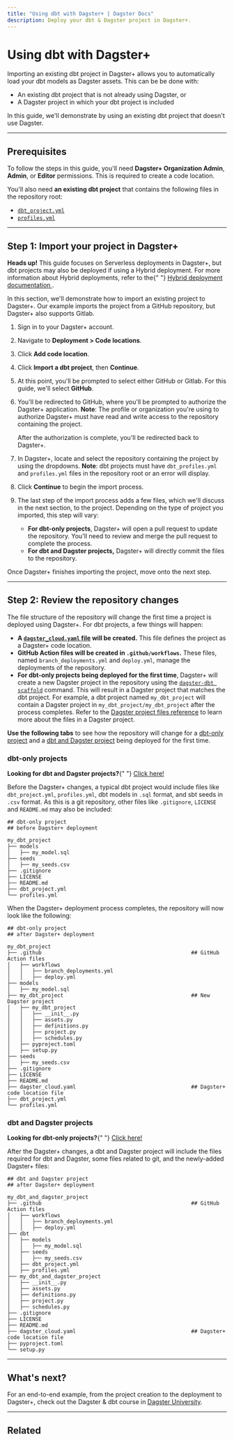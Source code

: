 ```yaml
---
title: "Using dbt with Dagster+ | Dagster Docs"
description: Deploy your dbt & Dagster project in Dagster+.
---
```


# Using dbt with Dagster+

Importing an existing dbt project in Dagster+ allows you to automatically load your dbt models as Dagster assets. This can be be done with:

- An existing dbt project that is not already using Dagster, or
- A Dagster project in which your dbt project is included

In this guide, we'll demonstrate by using an existing dbt project that doesn't use Dagster.

---

## Prerequisites

To follow the steps in this guide, you'll need **Dagster+ Organization Admin**, **Admin**, or **Editor** permissions. This is required to create a code location.

You'll also need **an existing dbt project** that contains the following files in the repository root:

- [`dbt_project.yml`](https://docs.getdbt.com/reference/dbt_project.yml)
- [`profiles.yml`](https://docs.getdbt.com/docs/core/connect-data-platform/profiles.yml)

---

## Step 1: Import your project in Dagster+

<Note>
  <strong>Heads up!</strong> This guide focuses on Serverless deployments in
  Dagster+, but dbt projects may also be deployed if using a Hybrid deployment.
  For more information about Hybrid deployments, refer to the{" "}
  <a href="/dagster-plus/deployment/hybrid#hybrid-deployments-in-dagster">
    Hybrid deployment documentation
  </a>
  .
</Note>

In this section, we'll demonstrate how to import an existing project to Dagster+. Our example imports the project from a GitHub repository, but Dagster+ also supports Gitlab.

1. Sign in to your Dagster+ account.

2. Navigate to **Deployment > Code locations**.

3. Click **Add code location**.

4. Click **Import a dbt project**, then **Continue**.

5. At this point, you'll be prompted to select either GitHub or Gitlab. For this guide, we'll select **GitHub**.

6. You'll be redirected to GitHub, where you'll be prompted to authorize the Dagster+ application. **Note**: The profile or organization you're using to authorize Dagster+ must have read and write access to the repository containing the project.

   After the authorization is complete, you'll be redirected back to Dagster+.

7. In Dagster+, locate and select the repository containing the project by using the dropdowns. **Note**: dbt projects must have `dbt_profiles.yml` and `profiles.yml` files in the repository root or an error will display.

8. Click **Continue** to begin the import process.

9. The last step of the import process adds a few files, which we'll discuss in the next section, to the project. Depending on the type of project you imported, this step will vary:

   - **For dbt-only projects**, Dagster+ will open a pull request to update the repository. You'll need to review and merge the pull request to complete the process.
   - **For dbt and Dagster projects,** Dagster+ will directly commit the files to the repository.

Once Dagster+ finishes importing the project, move onto the next step.

---

## Step 2: Review the repository changes

The file structure of the repository will change the first time a project is deployed using Dagster+. For dbt projects, a few things will happen:

- **A [`dagster_cloud.yaml` file](/dagster-plus/managing-deployments/dagster-cloud-yaml) will be created.** This file defines the project as a Dagster+ code location.
- **GitHub Action files will be created in `.github/workflows`.** These files, named `branch_deployments.yml` and `deploy.yml`, manage the deployments of the repository.
- **For dbt-only projects being deployed for the first time**, Dagster+ will create a new Dagster project in the repository using the [`dagster-dbt scaffold`](/integrations/dbt/reference#scaffolding-a-dagster-project-from-a-dbt-project) command. This will result in a Dagster project that matches the dbt project. For example, a dbt project named `my_dbt_project` will contain a Dagster project in `my_dbt_project/my_dbt_project` after the process completes. Refer to the [Dagster project files reference](/guides/understanding-dagster-project-files) to learn more about the files in a Dagster project.

**Use the following tabs** to see how the repository will change for a [dbt-only project](#dbt-only-projects) and a [dbt and Dagster project](#dbt-and-dagster-projects) being deployed for the first time.

<TabGroup>
<TabItem name="dbt-only projects">

### dbt-only projects

<Note>
  <strong>Looking for dbt and Dagster projects?</strong>{" "}
  <a href="#dbt-and-dagster-projects">Click here!</a>
</Note>

Before the Dagster+ changes, a typical dbt project would include files like `dbt_project.yml`, `profiles.yml`, dbt models in `.sql` format, and sbt seeds in `.csv` format. As this is a git repository, other files like `.gitignore`, `LICENSE` and `README.md` may also be included:

```shell
## dbt-only project
## before Dagster+ deployment

my_dbt_project
├── models
│   ├── my_model.sql
├── seeds
│   ├── my_seeds.csv
├── .gitignore
├── LICENSE
├── README.md
├── dbt_project.yml
└── profiles.yml
```

When the Dagster+ deployment process completes, the repository will now look like the following:

```shell
## dbt-only project
## after Dagster+ deployment

my_dbt_project
├── .github                                                ## GitHub Action files
│   ├── workflows
│   │   ├── branch_deployments.yml
│   │   ├── deploy.yml
├── models
│   ├── my_model.sql
├── my_dbt_project                                         ## New Dagster project
│   ├── my_dbt_project
│   │   ├── __init__.py
│   │   ├── assets.py
│   │   ├── definitions.py
│   │   ├── project.py
│   │   ├── schedules.py
│   ├── pyproject.toml
│   ├── setup.py
├── seeds
│   ├── my_seeds.csv
├── .gitignore
├── LICENSE
├── README.md
├── dagster_cloud.yaml                                     ## Dagster+ code location file
├── dbt_project.yml
└── profiles.yml
```

</TabItem>
<TabItem name="dbt and Dagster projects">

### dbt and Dagster projects

<Note>
  <strong>Looking for dbt-only projects?</strong>{" "}
  <a href="#dbt-only-projects">Click here!</a>
</Note>

After the Dagster+ changes, a dbt and Dagster project will include the files required for dbt and Dagster, some files related to git, and the newly-added Dagster+ files:

```shell
## dbt and Dagster project
## after Dagster+ deployment

my_dbt_and_dagster_project
├── .github                                                ## GitHub Action files
│   ├── workflows
│   │   ├── branch_deployments.yml
│   │   ├── deploy.yml
├── dbt
│   ├── models
│   │   ├── my_model.sql
│   ├── seeds
│   │   ├── my_seeds.csv
│   ├── dbt_project.yml
│   ├── profiles.yml
├── my_dbt_and_dagster_project
│   ├── __init__.py
│   ├── assets.py
│   ├── definitions.py
│   ├── project.py
│   ├── schedules.py
├── .gitignore
├── LICENSE
├── README.md
├── dagster_cloud.yaml                                     ## Dagster+ code location file
├── pyproject.toml
└── setup.py
```

</TabItem>
</TabGroup>

---

## What's next?

For an end-to-end example, from the project creation to the deployment to Dagster+, check out the Dagster & dbt course in [Dagster University](https://courses.dagster.io).

---

## Related

<ArticleList>
  <ArticleListItem
    title="dbt & Dagster"
    href="/integrations/dbt"
  ></ArticleListItem>
  <ArticleListItem
    title="dagster-dbt reference"
    href="/integrations/dbt/reference"
  ></ArticleListItem>
  <ArticleListItem
    title="Getting started with Dagster+"
    href="/dagster-plus"
  ></ArticleListItem>
  <ArticleListItem
    title="Dagster+ user roles and permissions"
    href="/dagster-plus/account/managing-users/managing-user-roles-permissions"
  ></ArticleListItem>
  <ArticleListItem
    title="dagster_cloud.yaml reference"
    href="/dagster-plus/managing-deployments/dagster-cloud-yaml"
  ></ArticleListItem>
  <ArticleListItem
    title="Dagster project files"
    href="/guides/understanding-dagster-project-files"
  ></ArticleListItem>
</ArticleList>
